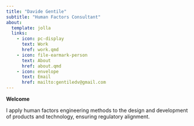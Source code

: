 ```yaml
---
title: "Davide Gentile"
subtitle: "Human Factors Consultant"
about:
  template: jolla
  links:
    - icon: pc-display
      text: Work
      href: work.qmd
    - icon: file-earmark-person
      text: About
      href: about.qmd
    - icon: envelope
      text: Email
      href: mailto:gentiledv@gmail.com
---
```


**Welcome**

I apply human factors engineering methods to the design and development of products and technology, ensuring regulatory alignment.
